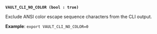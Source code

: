 <a id="standard-cli_no_color" /><br />

**`VAULT_CLI_NO_COLOR (bool : true)`**

Exclude ANSI color escape sequence characters from the CLI output.

**Example**: `export VAULT_CLI_NO_COLOR=0`

<br />
